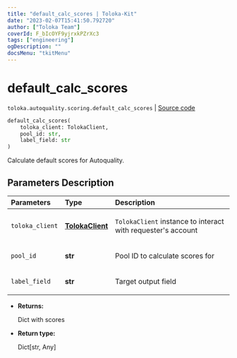 ```yaml
---
title: "default_calc_scores | Toloka-Kit"
date: "2023-02-07T15:41:50.792720"
author: ["Toloka Team"]
coverId: F_bIcOYF9yjrxkPZrXc3
tags: ["engineering"]
ogDescription: ""
docsMenu: "tkitMenu"
---
```


# default_calc_scores
`toloka.autoquality.scoring.default_calc_scores` | [Source code](https://github.com/Toloka/toloka-kit/blob/v1.1.3/src/autoquality/scoring.py#L18)

```python
default_calc_scores(
    toloka_client: TolokaClient,
    pool_id: str,
    label_field: str
)
```

Calculate default scores for Autoquality.

## Parameters Description

| Parameters | Type | Description |
| :----------| :----| :-----------|
`toloka_client`|**[TolokaClient](/docs-new/toloka-kit/reference/toloka.client.TolokaClient)**|<p>`TolokaClient` instance to interact with requester&#x27;s account</p>
`pool_id`|**str**|<p>Pool ID to calculate scores for</p>
`label_field`|**str**|<p>Target output field</p>

* **Returns:**

  Dict with scores

* **Return type:**

  Dict\[str, Any\]
